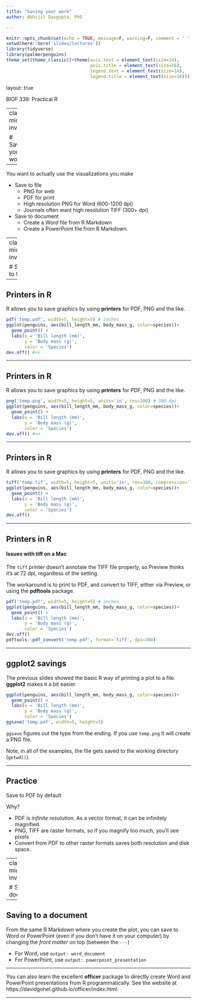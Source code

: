```yaml
---
title: "Saving your work"
author: Abhijit Dasgupta, PhD

---
```



```r
knitr::opts_chunk$set(echo = TRUE, message=F, warning=F, comment = ' ', cache=TRUE)
setwd(here::here('slides/lectures'))
library(tidyverse)
library(palmerpenguins)
theme_set(theme_classic()+theme(axis.text = element_text(size=14),
                                axis.title = element_text(size=16),
                                legend.text = element_text(size=14),
                                legend.title = element_text(size=16)))
```

layout: true

<div class="my-header">
<span>BIOF 339: Practical R</span></div>

---
class: middle, inverse

# Saving your work

---

You want to actually use the visualizations you make

+ Save to file
    - PNG for web
    - PDF for print
    - High resolution PNG for Word (600-1200 dpi)
    - Journals often want high resolution TIFF (300+ dpi)
+ Save to document
    - Create a Word file from R Markdown
    - Create a PowerPoint file from R Markdown.
    
---
class: middle, inverse

# Save to file

---

## Printers in R

R allows you to save graphics by using **printers** for PDF, PNG and the like.

```r
pdf('temp.pdf', width=5, height=5) # inches
ggplot(penguins, aes(bill_length_mm, body_mass_g, color=species))+
  geom_point() + 
  labs(x = 'Bill length (mm)',
       y = 'Body mass (g)', 
       color = 'Species')
dev.off() #<<
```

---

## Printers in R

R allows you to save graphics by using **printers** for PDF, PNG and the like.

```r
png('temp.png', width=5, height=5, units='in', res=300) # 300 dpi
ggplot(penguins, aes(bill_length_mm, body_mass_g, color=species))+
  geom_point() + 
  labs(x = 'Bill length (mm)',
       y = 'Body mass (g)', 
       color = 'Species')
dev.off() #<<
```

---

## Printers in R

R allows you to save graphics by using **printers** for PDF, PNG and the like.

```r
tiff('temp.tif', width=5, height=5, units='in', res=300, compression='lzw') # 300 dpi
ggplot(penguins, aes(bill_length_mm, body_mass_g, color=species))+
  geom_point() + 
  labs(x = 'Bill length (mm)',
       y = 'Body mass (g)', 
       color = 'Species')
dev.off() 
```

---

## Printers in R

#### Issues with tiff on a Mac

The `tiff` printer doesn't annotate the TIFF file properly, so Preview thinks it's at 72 dpi, regardless
of the setting.

The workaround is to print to PDF, and convert to TIFF, either via Preview, or using the **pdftools** package.

```r
pdf('temp.pdf', width=5, height=5) # inches
ggplot(penguins, aes(bill_length_mm, body_mass_g, color=species))+
  geom_point() + 
  labs(x = 'Bill length (mm)',
       y = 'Body mass (g)', 
       color = 'Species')
dev.off() 
pdftools::pdf_convert('temp.pdf', format='tiff', dpi=300)
```

---

## ggplot2 savings

The previous slides showed the basic R way of printing a plot to a file. **ggplot2** makes it a bit easier.

```r
ggplot(penguins, aes(bill_length_mm, body_mass_g, color=species))+
  geom_point() + 
  labs(x = 'Bill length (mm)',
       y = 'Body mass (g)', 
       color = 'Species')
ggsave('temp.pdf', width=5, height=5)
```

`ggsave` figures out the type from the ending. If you use `temp.png` it will create a PNG file. 

Note, in all of the examples, the file gets saved to the working directory (`getwd()`). 

---

## Practice

Save to PDF by default

Why?

+ PDF is _infinite resolution_. As a vector format, it can be infinitely magnified.
+ PNG, TIFF are raster formats, so if you magnify too much, you'll see pixels
+ Convert from PDF to other raster formats saves both resolution and disk space.

---
class: middle, inverse

# Save to document

---

## Saving to a document

From the same R Markdown where you create the plot, you can save to Word or PowerPoint (even if you 
don't have it on your computer) by changing the _front matter_ on top (between the `---`)

+ For Word, use `output: word_document`
+ For PowerPoint, use `output: powerpoint_presentation`


----

You can also learn the excellent **officer** package to directly create Word and PowerPoint
presentations from R programmatically. See the website at https://davidgohel.github.io/officer/index.html.

--- 
